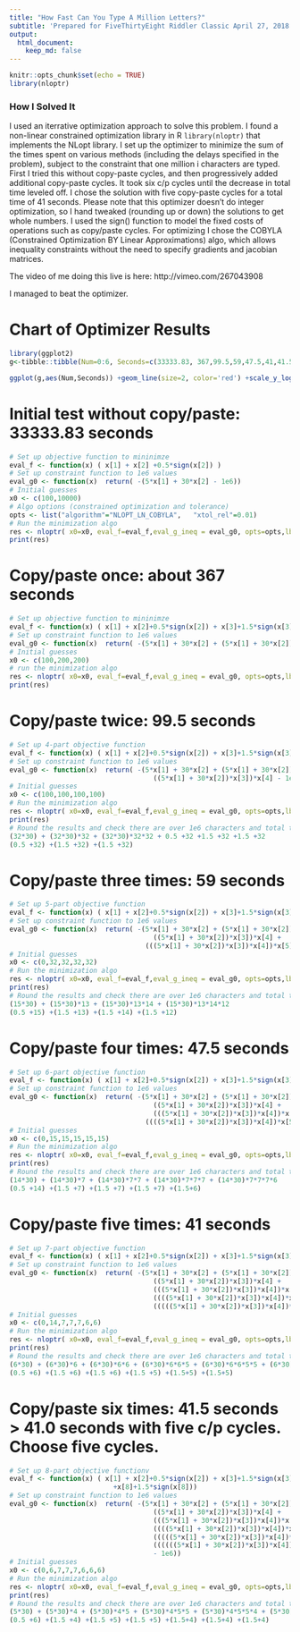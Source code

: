 ```yaml
---
title: "How Fast Can You Type A Million Letters?"
subtitle: 'Prepared for FiveThirtyEight Riddler Classic April 27, 2018'
output:
  html_document:
    keep_md: false
---
```


```r
knitr::opts_chunk$set(echo = TRUE)
library(nloptr)
```

### How I Solved It
I used an iterrative optimization approach to solve this problem.  I found a non-linear constrained optimization library in R `library(nloptr)` that implements the NLopt library. I set up the optimizer to minimize the sum of the times spent on various methods (including the delays specified in the problem), subject to the constraint that one million i characters are typed.  First I tried this without copy-paste cycles, and then progressively added additional copy-paste cycles.  It took six c/p cycles until the decrease in total time leveled off.  I chose the solution with five copy-paste cycles for a total time of 41 seconds.   Please note that this optimizer doesn't do integer optimization, so I hand tweaked (rounding up or down) the solutions to get whole numbers.  I used the sign() function to model the fixed costs of operations such as copy/paste cycles. For optimizing I chose the COBYLA (Constrained Optimization BY Linear Approximations) algo, which allows inequality constraints without the need to specify gradients and jacobian matrices.



The video of me doing this live is here: http://vimeo.com/267043908

I managed to beat the optimizer.

# Chart of Optimizer Results
```r
library(ggplot2)
g<-tibble::tibble(Num=0:6, Seconds=c(33333.83, 367,99.5,59,47.5,41,41.5))

ggplot(g,aes(Num,Seconds)) +geom_line(size=2, color='red') +scale_y_log10() +labs(title='Duration vs. number of copy/paste cycles',y='Seconds (log scale)',x='Number of copy/pastes') +scale_x_continuous(labels=0:6,breaks=0:6) +theme_minimal()
```


# Initial test without copy/paste: 33333.83 seconds
```r
# Set up objective function to mininimze
eval_f <- function(x) ( x[1] + x[2] +0.5*sign(x[2]) )
# Set up constraint function to 1e6 values
eval_g0 <- function(x)  return( -(5*x[1] + 30*x[2] - 1e6))
# Initial guesses
x0 <- c(100,10000)
# Algo options (constrained optimization and tolerance)
opts <- list("algorithm"="NLOPT_LN_COBYLA",   "xtol_rel"=0.01)
# Run the minimization algo
res <- nloptr( x0=x0, eval_f=eval_f,eval_g_ineq = eval_g0, opts=opts,lb=c(0,0))
print(res)
```

# Copy/paste once: about 367 seconds
```r
# Set up objective function to mininimze
eval_f <- function(x) ( x[1] + x[2]+0.5*sign(x[2]) + x[3]+1.5*sign(x[3]) )
# Set up constraint function to 1e6 values
eval_g0 <- function(x)  return( -(5*x[1] + 30*x[2] + (5*x[1] + 30*x[2])*x[3] - 1e6))
# Initial guesses
x0 <- c(100,200,200)
# run the minimization algo
res <- nloptr( x0=x0, eval_f=eval_f,eval_g_ineq = eval_g0, opts=opts,lb=c(0,0,0))
print(res)
```

# Copy/paste twice: 99.5 seconds
```r
# Set up 4-part objective function
eval_f <- function(x) ( x[1] + x[2]+0.5*sign(x[2]) + x[3]+1.5*sign(x[3]) + x[4]+1.5*sign(x[4]) )
# Set up constraint function to 1e6 values
eval_g0 <- function(x)  return( -(5*x[1] + 30*x[2] + (5*x[1] + 30*x[2])*x[3] + 
                                    ((5*x[1] + 30*x[2])*x[3])*x[4] - 1e6))
# Initial guesses
x0 <- c(100,100,100,100)
# Run the minimization algo
res <- nloptr( x0=x0, eval_f=eval_f,eval_g_ineq = eval_g0, opts=opts,lb=c(0,0,0,0))
print(res)
# Round the results and check there are over 1e6 characters and total time
(32*30) + (32*30)*32 + (32*30)*32*32 + 0.5 +32 +1.5 +32 +1.5 +32
(0.5 +32) +(1.5 +32) +(1.5 +32)
```

# Copy/paste three times: 59 seconds
```r
# Set up 5-part objective function
eval_f <- function(x) ( x[1] + x[2]+0.5*sign(x[2]) + x[3]+1.5*sign(x[3]) + x[4]+1.5*sign(x[4]) + x[5]+1.5*sign(x[5]) )
# Set up constraint function to 1e6 values
eval_g0 <- function(x)  return( -(5*x[1] + 30*x[2] + (5*x[1] + 30*x[2])*x[3] + 
                                    ((5*x[1] + 30*x[2])*x[3])*x[4] +
                                  (((5*x[1] + 30*x[2])*x[3])*x[4])*x[5] - 1e6))
# Initial guesses
x0 <- c(0,32,32,32,32)
# Run the minimization algo
res <- nloptr( x0=x0, eval_f=eval_f,eval_g_ineq = eval_g0, opts=opts,lb=c(0,0,0,0,0))
print(res)
# Round the results and check there are over 1e6 characters and total time
(15*30) + (15*30)*13 + (15*30)*13*14 + (15*30)*13*14*12
(0.5 +15) +(1.5 +13) +(1.5 +14) +(1.5 +12)
```


# Copy/paste four times: 47.5 seconds
```r
# Set up 6-part objective function
eval_f <- function(x) ( x[1] + x[2]+0.5*sign(x[2]) + x[3]+1.5*sign(x[3]) + x[4]+1.5*sign(x[4]) +  x[5]+1.5*sign(x[5]) +x[6]+1.5*sign(x[6]))
# Set up constraint function to 1e6 values
eval_g0 <- function(x)  return( -(5*x[1] + 30*x[2] + (5*x[1] + 30*x[2])*x[3] + 
                                    ((5*x[1] + 30*x[2])*x[3])*x[4] +
                                    (((5*x[1] + 30*x[2])*x[3])*x[4])*x[5] +
                                  ((((5*x[1] + 30*x[2])*x[3])*x[4])*x[5])*x[6]- 1e6))
# Initial guesses
x0 <- c(0,15,15,15,15,15)
# Run the minimization algo
res <- nloptr( x0=x0, eval_f=eval_f,eval_g_ineq = eval_g0, opts=opts,lb=c(0,0,0,0,0,0))
print(res)
# Round the results and check there are over 1e6 characters and total time
(14*30) + (14*30)*7 + (14*30)*7*7 + (14*30)*7*7*7 + (14*30)*7*7*7*6
(0.5 +14) +(1.5 +7) +(1.5 +7) +(1.5 +7) +(1.5+6)
```



# Copy/paste five times: 41 seconds
```r
# Set up 7-part objective function
eval_f <- function(x) ( x[1] + x[2]+0.5*sign(x[2]) + x[3]+1.5*sign(x[3]) + x[4]+1.5*sign(x[4]) + x[5]+1.5*sign(x[5]) +x[6]+1.5*sign(x[6]) +x[7]+1.5*sign(x[7]))
# Set up constraint function to 1e6 values
eval_g0 <- function(x)  return( -(5*x[1] + 30*x[2] + (5*x[1] + 30*x[2])*x[3] + 
                                    ((5*x[1] + 30*x[2])*x[3])*x[4] +
                                    (((5*x[1] + 30*x[2])*x[3])*x[4])*x[5] +
                                    ((((5*x[1] + 30*x[2])*x[3])*x[4])*x[5])*x[6] +
                                    (((((5*x[1] + 30*x[2])*x[3])*x[4])*x[5])*x[6])*x[7] - 1e6))
# Initial guesses
x0 <- c(0,14,7,7,7,6,6)
# Run the minimization algo
res <- nloptr( x0=x0, eval_f=eval_f,eval_g_ineq = eval_g0, opts=opts,lb=c(0,0,0,0,0,0,0))
print(res)
# Round the results and check there are over 1e6 characters and total time
(6*30) + (6*30)*6 + (6*30)*6*6 + (6*30)*6*6*5 + (6*30)*6*6*5*5 + (6*30)*6*6*5*5*5
(0.5 +6) +(1.5 +6) +(1.5 +6) +(1.5 +5) +(1.5+5) +(1.5+5)
```


# Copy/paste six times: 41.5 seconds > 41.0 seconds with five c/p cycles. Choose five cycles.
```r
# Set up 8-part objective functionv
eval_f <- function(x) ( x[1] + x[2]+0.5*sign(x[2]) + x[3]+1.5*sign(x[3]) + x[4]+1.5*sign(x[4]) + x[5]+1.5*sign(x[5]) +x[6]+1.5*sign(x[6]) +x[7]+1.5*sign(x[7]) +
                          +x[8]+1.5*sign(x[8]))
# Set up constraint function to 1e6 values
eval_g0 <- function(x)  return( -(5*x[1] + 30*x[2] + (5*x[1] + 30*x[2])*x[3] + 
                                    ((5*x[1] + 30*x[2])*x[3])*x[4] +
                                    (((5*x[1] + 30*x[2])*x[3])*x[4])*x[5] +
                                    ((((5*x[1] + 30*x[2])*x[3])*x[4])*x[5])*x[6] +
                                    (((((5*x[1] + 30*x[2])*x[3])*x[4])*x[5])*x[6])*x[7] +
                                    ((((((5*x[1] + 30*x[2])*x[3])*x[4])*x[5])*x[6])*x[7])*x[8]
                                    - 1e6))
# Initial guesses
x0 <- c(0,6,7,7,7,6,6,6)
# Run the minimization algo
res <- nloptr( x0=x0, eval_f=eval_f,eval_g_ineq = eval_g0, opts=opts,lb=c(0,0,0,0,0,0,0,0))
print(res)
# Round the results and check there are over 1e6 characters and total time
(5*30) + (5*30)*4 + (5*30)*4*5 + (5*30)*4*5*5 + (5*30)*4*5*5*4 + (5*30)*4*5*5*4*4 +(5*30)*4*5*5*4*4*3
(0.5 +6) +(1.5 +4) +(1.5 +5) +(1.5 +5) +(1.5+4) +(1.5+4) +(1.5+4)
```